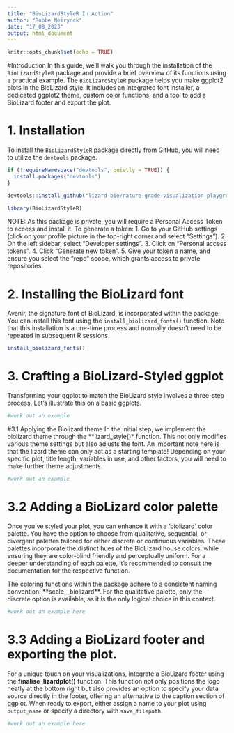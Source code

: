 ```yaml
---
title: "BioLizardStyleR In Action"
author: "Robbe Neirynck"
date: "17_08_2023"
output: html_document
---
```


```r
knitr::opts_chunk$set(echo = TRUE)
```
#Introduction
In this guide, we'll walk you through the installation of the `BioLizardStyleR` package and provide a brief overview of its functions using a practical example. The `BioLizardStyleR` package helps you make ggplot2 plots in the BioLizard style. It includes an integrated font installer, a dedicated ggplot2 theme, custom color functions, and a tool to add a BioLizard footer and export the plot.


# 1. Installation
To install the `BioLizardStyleR` package directly from GitHub, you will need to utilize the `devtools` package.
```r
if (!requireNamespace("devtools", quietly = TRUE)) {
  install.packages("devtools")
}

devtools::install_github("lizard-bio/nature-grade-visualization-playground", subdir="BioLizardStyleR", auth_token= 'YourKey')

library(BioLizardStyleR)
```

NOTE: As this package is private, you will require a Personal Access Token to access and install it. 
To generate a token:
1. Go to your GitHub settings (click on your profile picture in the top-right corner and select "Settings").
2. On the left sidebar, select "Developer settings".
3. Click on "Personal access tokens".
4. Click "Generate new token".
5. Give your token a name, and ensure you select the "repo" scope, which grants access to private repositories.

# 2. Installing the BioLizard font

Avenir, the signature font of BioLizard, is incorporated within the package. You can install this font using the `install_biolizard_fonts()` function. Note that this installation is a one-time process and normally doesn't need to be repeated in subsequent R sessions.
```r
install_biolizard_fonts()
```


# 3. Crafting a BioLizard-Styled ggplot

Transforming your ggplot to match the BioLizard style involves a three-step process. Let's illustrate this on a basic ggplots.

```r
#work out an example
```
#3.1 Applying the Biolizard theme
In the initial step, we implement the biolizard theme through the **lizard_style()* function. This not only modifies various theme settings but also adjusts the font. An important note here is that the lizard theme can only act as a starting template! Depending on your specific plot, title length, variables in use, and other factors, you will need to make further theme adjustments.
```r
#work out an example
```
# 3.2 Adding a BioLizard color palette
Once you've styled your plot, you can enhance it with a 'biolizard' color palette. You have the option to choose from qualitative, sequential, or divergent palettes tailored for either discrete or continuous variables. These palettes incorporate the distinct hues of the BioLizard house colors, while ensuring they are color-blind friendly and perceptually uniform. For a deeper understanding of each palette, it's recommended to consult the documentation for the respective function.

The coloring functions within the package adhere to a consistent naming convention: **scale_<color/fill>_<qualitative/sequential/divergent>_<discrete/continuous>_biolizard**. For the qualitative palette, only the discrete option is available, as it is the only logical choice in this context. 
```r
#work out an example here
```
# 3.3 Adding a BioLizard footer and exporting the plot.
For a unique touch on your visualizations, integrate a BioLizard footer using the **finalise_lizardplot()** function. This function not only positions the logo neatly at the bottom right but also provides an option to specify your data source directly in the footer, offering an alternative to the caption section of ggplot. When ready to export, either assign a name to your plot using `output_name` or specify a directory with `save_filepath`.

```r
#work out an example here
```

